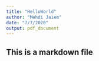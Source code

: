 ```yaml
---
title: "HelloWorld"
author: "Mehdi Jaiem"
date: "7/7/2020"
output: pdf_document
---
```


## This is a markdown file


